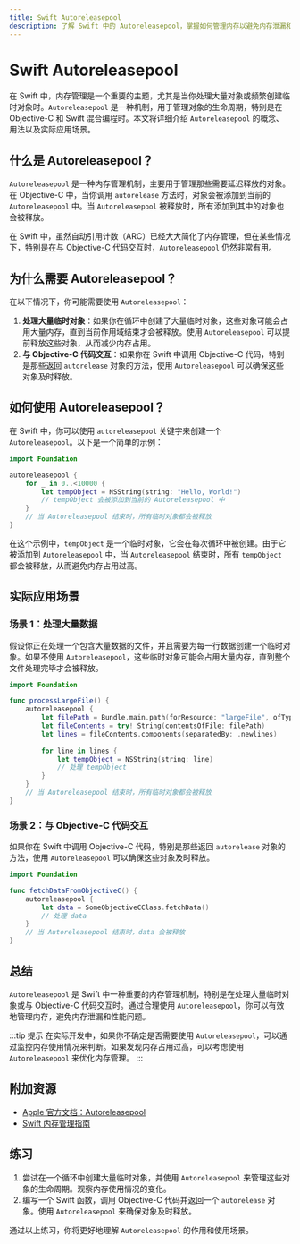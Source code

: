 ```yaml
---
title: Swift Autoreleasepool
description: 了解 Swift 中的 Autoreleasepool，掌握如何管理内存以避免内存泄漏和优化性能。
---
```


# Swift Autoreleasepool

在 Swift 中，内存管理是一个重要的主题，尤其是当你处理大量对象或频繁创建临时对象时。`Autoreleasepool` 是一种机制，用于管理对象的生命周期，特别是在 Objective-C 和 Swift 混合编程时。本文将详细介绍 `Autoreleasepool` 的概念、用法以及实际应用场景。

## 什么是 Autoreleasepool？

`Autoreleasepool` 是一种内存管理机制，主要用于管理那些需要延迟释放的对象。在 Objective-C 中，当你调用 `autorelease` 方法时，对象会被添加到当前的 `Autoreleasepool` 中。当 `Autoreleasepool` 被释放时，所有添加到其中的对象也会被释放。

在 Swift 中，虽然自动引用计数（ARC）已经大大简化了内存管理，但在某些情况下，特别是在与 Objective-C 代码交互时，`Autoreleasepool` 仍然非常有用。

## 为什么需要 Autoreleasepool？

在以下情况下，你可能需要使用 `Autoreleasepool`：

1. **处理大量临时对象**：如果你在循环中创建了大量临时对象，这些对象可能会占用大量内存，直到当前作用域结束才会被释放。使用 `Autoreleasepool` 可以提前释放这些对象，从而减少内存占用。
2. **与 Objective-C 代码交互**：如果你在 Swift 中调用 Objective-C 代码，特别是那些返回 `autorelease` 对象的方法，使用 `Autoreleasepool` 可以确保这些对象及时释放。

## 如何使用 Autoreleasepool？

在 Swift 中，你可以使用 `autoreleasepool` 关键字来创建一个 `Autoreleasepool`。以下是一个简单的示例：

```swift
import Foundation

autoreleasepool {
    for _ in 0..<10000 {
        let tempObject = NSString(string: "Hello, World!")
        // tempObject 会被添加到当前的 Autoreleasepool 中
    }
    // 当 Autoreleasepool 结束时，所有临时对象都会被释放
}
```

在这个示例中，`tempObject` 是一个临时对象，它会在每次循环中被创建。由于它被添加到 `Autoreleasepool` 中，当 `Autoreleasepool` 结束时，所有 `tempObject` 都会被释放，从而避免内存占用过高。

## 实际应用场景

### 场景 1：处理大量数据

假设你正在处理一个包含大量数据的文件，并且需要为每一行数据创建一个临时对象。如果不使用 `Autoreleasepool`，这些临时对象可能会占用大量内存，直到整个文件处理完毕才会被释放。

```swift
import Foundation

func processLargeFile() {
    autoreleasepool {
        let filePath = Bundle.main.path(forResource: "largeFile", ofType: "txt")!
        let fileContents = try! String(contentsOfFile: filePath)
        let lines = fileContents.components(separatedBy: .newlines)
        
        for line in lines {
            let tempObject = NSString(string: line)
            // 处理 tempObject
        }
    }
    // 当 Autoreleasepool 结束时，所有临时对象都会被释放
}
```

### 场景 2：与 Objective-C 代码交互

如果你在 Swift 中调用 Objective-C 代码，特别是那些返回 `autorelease` 对象的方法，使用 `Autoreleasepool` 可以确保这些对象及时释放。

```swift
import Foundation

func fetchDataFromObjectiveC() {
    autoreleasepool {
        let data = SomeObjectiveCClass.fetchData()
        // 处理 data
    }
    // 当 Autoreleasepool 结束时，data 会被释放
}
```

## 总结

`Autoreleasepool` 是 Swift 中一种重要的内存管理机制，特别是在处理大量临时对象或与 Objective-C 代码交互时。通过合理使用 `Autoreleasepool`，你可以有效地管理内存，避免内存泄漏和性能问题。

:::tip 提示
在实际开发中，如果你不确定是否需要使用 `Autoreleasepool`，可以通过监控内存使用情况来判断。如果发现内存占用过高，可以考虑使用 `Autoreleasepool` 来优化内存管理。
:::

## 附加资源

- [Apple 官方文档：Autoreleasepool](https://developer.apple.com/documentation/foundation/nsautoreleasepool)
- [Swift 内存管理指南](https://docs.swift.org/swift-book/LanguageGuide/AutomaticReferenceCounting.html)

## 练习

1. 尝试在一个循环中创建大量临时对象，并使用 `Autoreleasepool` 来管理这些对象的生命周期。观察内存使用情况的变化。
2. 编写一个 Swift 函数，调用 Objective-C 代码并返回一个 `autorelease` 对象。使用 `Autoreleasepool` 来确保对象及时释放。

通过以上练习，你将更好地理解 `Autoreleasepool` 的作用和使用场景。